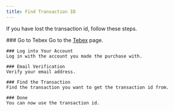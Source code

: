 ```yaml
---
title: Find Transaction ID
---
```



If you have lost the transaction id, follow these steps.

<Steps>
    ### Go to Tebex
    Go to the <a href={"https://checkout.tebex.io/payment-history/login"} style={{ color: '#008ae6' }}>Tebex</a> page.

    ### Log into Your Account
    Log in with the account you made the purchase with.

    ### Email Verification
    Verify your email address.

    ### Find the Transaction
    Find the transaction you want to get the transaction id from.

    ### Done
    You can now use the transaction id.
</Steps>
